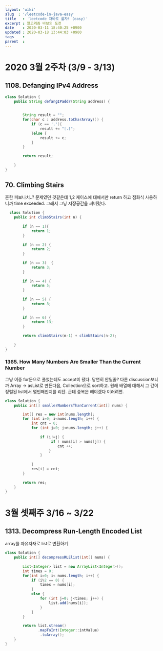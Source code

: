 ```yaml
---
layout: 'wiki'
slug  : '/leetcode-in-java-easy' 
title   : 'leetcode 자바로 풀자! (easy)'
excerpt : 알고리즘 바보의 도전
date    : 2020-03-11 18:40:25 +0900
updated : 2020-03-18 13:44:03 +0900
tags    : 
parent  : 
---
```


# 2020 3월 2주차  (3/9 - 3/13)

## 1108. Defanging IPv4 Address 
```java
class Solution {
    public String defangIPaddr(String address) {
        
        
        String result = "";
        for(char c : address.toCharArray()) {
            if (c == '.'){
                result += "[.]";
            }else {
                result += c;
            }
        }
        
        return result;
        
    }
}
```

## 70. Climbing Stairs 
  흔한 피보나치..? 문제였던 것같은데 1,2 케이스에 대해서만 return 하고 점화식 사용하니까 time exceeded. 그래서 그냥 저장공간을 써버렸다. 
```java
  class Solution {
    public int climbStairs(int n) {
        
        if (n == 1){
            return 1; 
        }
        
        if (n == 2) {
            return 2;
        }
        
        if (n == 3)  {
            return 3;
        }
        
        if (n == 4) {
            return 5;
        }
        
        if (n == 5) {
            return 8;
        }
        
        if (n == 6) {
            return 13; 
        }
        
        return climbStairs(n-1) + climbStairs(n-2);
        
    }
}

```

### 1365. How Many Numbers Are Smaller Than the Current Number 
그냥 이중 for문으로 풀었는데도 accept이 됐다. 당연히 안될줄? 
다른 discussion보니까 Array -> asList로 만든다음, Collection으로 sort하고. 원래 배열에 대해서 그 값이 정렬된 list에서 몇번째인지를 리턴. 근데 중복은 빼야겠다 이러려면.

```java
class Solution {
    public int[] smallerNumbersThanCurrent(int[] nums) {

        int[] res = new int[nums.length];
        for (int i=0; i<nums.length; i++) {
            int cnt = 0;
            for (int j=0; j<nums.length; j++) {
                
                if (i!=j) {
                     if ( nums[i] > nums[j]) {
                        cnt ++;
                    }
                }
    
            }
            res[i] = cnt;
        }
        
        return res;
    }
}
```

# 3월 셋째주 3/16 ~ 3/22 
## 1313. Decompress Run-Length Encoded List 
array를 자유자재로 list로 변환하기 

```java
class Solution {
    public int[] decompressRLElist(int[] nums) {
        
        List<Integer> list = new ArrayList<Integer>();
        int times = 0;
        for(int i=0; i< nums.length; i++) {
            if (i%2 == 0) {
                times = nums[i];
            }
            else {
                for (int j=0; j<times; j++) {
                    list.add(nums[i]);
                }
            }
        }
        
        return list.stream()
 	           .mapToInt(Integer::intValue)
        	    .toArray();
    }
}
```
